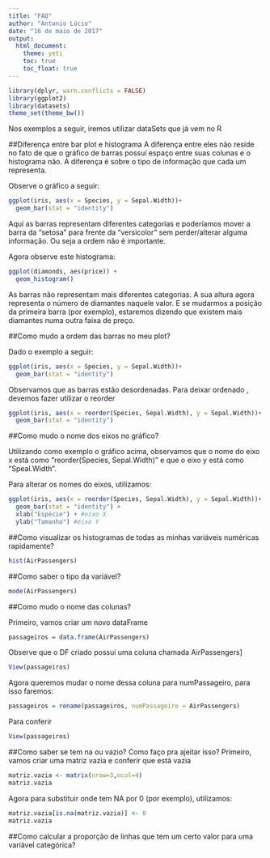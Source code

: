 ```yaml
---
title: "FAQ"
author: "Antonio Lúcio"
date: "16 de maio de 2017"
output:
  html_document:
    theme: yeti
    toc: true
    toc_float: true
---
```


```r
library(dplyr, warn.conflicts = FALSE)
library(ggplot2)
library(datasets)
theme_set(theme_bw())
```
Nos exemplos a seguir, iremos utilizar dataSets que já vem no R

##Diferença entre bar plot e histograma 
A diferença entre eles não reside no fato de que o gráfico de barras possuí espaço entre suas colunas e o histograma não.
A diferença é sobre o tipo de informação que cada um representa.

Observe o gráfico a seguir:
```r
ggplot(iris, aes(x = Species, y = Sepal.Width))+
  geom_bar(stat = "identity")
```

Aqui as barras representam diferentes categorias e poderíamos mover a barra da "setosa" para frente da "versicolor" sem perder/alterar alguma informação. Ou seja a ordem não é importante.

Agora observe este histograma:

```r
ggplot(diamonds, aes(price)) +
  geom_histogram()
```

As barras não representam mais diferentes categorias.
A sua altura agora representa o número de diamantes naquele valor. E se mudarmos a posição da primeira barra (por exemplo), estaremos dizendo que existem mais diamantes numa outra faixa de preço. 

##Como mudo a ordem das barras no meu plot?

Dado o exemplo a seguir:

```r
ggplot(iris, aes(x = Species, y = Sepal.Width))+
  geom_bar(stat = "identity")
```

Observamos que as barras estão desordenadas. Para deixar ordenado , devemos fazer utilizar o reorder

```r
ggplot(iris, aes(x = reorder(Species, Sepal.Width), y = Sepal.Width))+
  geom_bar(stat = "identity")

```

##Como mudo o nome dos eixos no gráfico?

Utilizando como exemplo o gráfico acima, observamos que o nome do eixo x está 
como "reorder(Species, Sepal.Width)" e que o eixo y está como "Speal.Width".

Para alterar os nomes do eixos, utilizamos:
```r
ggplot(iris, aes(x = reorder(Species, Sepal.Width), y = Sepal.Width))+
  geom_bar(stat = "identity") +
  xlab("Espécie") + #eixo X
  ylab("Tamanho") #eixo Y

```

##Como visualizar os histogramas de todas as minhas variáveis numéricas rapidamente?

```r
hist(AirPassengers)
```

##Como saber o tipo da variável?
```r
mode(AirPassengers)
```


##Como mudo o nome das colunas?

Primeiro, vamos criar um novo dataFrame
```r
passageiros = data.frame(AirPassengers)
```

Observe que o DF criado possui uma coluna chamada AirPassengers]
```r
View(passageiros)
```

Agora queremos mudar o nome dessa coluna para numPassageiro, para isso faremos:
```r
passageiros = rename(passageiros, numPassageiro = AirPassengers)
```

Para conferir
```r
View(passageiros)
```

##Como saber se tem na ou vazio? Como faço pra ajeitar isso?
Primeiro, vamos criar uma matriz vazia e conferir que está vazia
```r
matriz.vazia <- matrix(nrow=3,ncol=4)
matriz.vazia
```

Agora para substituir onde tem NA por 0 (por exemplo), utilizamos:
```r
matriz.vazia[is.na(matriz.vazia)] <- 0 
matriz.vazia
```


##Como calcular a proporção de linhas que tem um certo valor para uma variável categórica?




